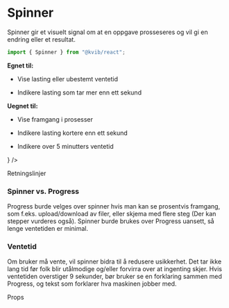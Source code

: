 
<Meta of={SpinnerStories} />

# Spinner

Spinner gir et visuelt signal om at en oppgave prosseseres og vil gi en endring eller et resultat.

```jsx
import { Spinner } from "@kvib/react";
```

<DocsContainer>

**Egnet til:**

- Vise lasting eller ubestemt ventetid

- Indikere lasting som tar mer enn ett sekund

**Uegnet til:**

- Vise framgang i prosesser

- Indikere lasting kortere enn ett sekund

- Indikere over 5 minutters ventetid

<Feedback component="Spinner" />

</DocsContainer>

<DocsContainer>
    <DocsStory
        title="Utseende"
        description="Fargene burde bli valgt med tanke på kontrast. Velg size og thickness slik at den gir mening til komponentet eller innholdet som skal lastes..
        Farten kan justeres for å gjenspeile estimert ventetid. "
        story={
            <Canvas>
               <Story of={SpinnerStories.SpinnerSizes} />
               <Story of={SpinnerStories.SpinnerColors} />
            </Canvas>
        }
    />

</DocsContainer>

<DocsHeading light>Retningslinjer</DocsHeading>

<DocsContainer>

### Spinner vs. Progress

Progress burde velges over spinner hvis man kan se prosentvis framgang, som f.eks. upload/download av filer, eller skjema med flere steg
(Der kan stepper vurderes også). Spinner burde brukes over Progress uansett, så lenge ventetiden er minimal.

### Ventetid

Om bruker må vente, vil spinner bidra til å redusere usikkerhet. Det tar ikke lang tid før folk blir
utålmodige og/eller forvirra over at ingenting skjer. Hvis ventetiden overstiger 9 sekunder, bør bruker se en
forklaring sammen med Progress, og tekst som forklarer hva maskinen jobber med.

</DocsContainer>

<DocsHeading light>Props</DocsHeading>

<Canvas of={SpinnerStories.Preview} />
<Controls of={SpinnerStories.Preview} />
